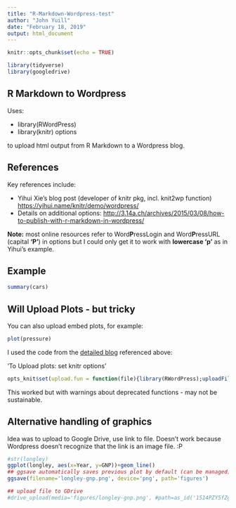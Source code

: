 ```yaml
---
title: "R-Markdown-Wordpress-test"
author: "John Yuill"
date: "February 18, 2019"
output: html_document
---
```


```r
knitr::opts_chunk$set(echo = TRUE)

library(tidyverse)
library(googledrive)
```

## R Markdown to Wordpress

Uses:

* library(RWordPress)
* library(knitr) options 

to upload html output from R Markdown to a Wordpress blog.

## References

Key references include:

* Yihui Xie's blog post (developer of knitr pkg, incl. knit2wp function) <https://yihui.name/knitr/demo/wordpress/>
* Details on additional options: <http://3.14a.ch/archives/2015/03/08/how-to-publish-with-r-markdown-in-wordpress/>

<strong>Note:</strong> most online resources refer to Word**P**ressLogin and Word**P**ressURL (capital **'P'**) in options but I could only get it to work with **lowercase 'p'** as in Yihui's example. 


## Example

```r
summary(cars)
```

## Will Upload Plots - but tricky

You can also upload embed plots, for example:

```r
plot(pressure)
```

I used the code from the [detailed blog](http://3.14a.ch/archives/2015/03/08/how-to-publish-with-r-markdown-in-wordpress/) referenced above:

'To Upload plots: set knitr options'
```r
opts_knit$set(upload.fun = function(file){library(RWordPress);uploadFile(file)$url;})
```

This worked but with warnings about deprecated functions - may not be sustainable.

## Alternative handling of graphics

Idea was to upload to Google Drive, use link to file. Doesn't work because Wordpress doesn't recognize that the link is an image file. :P

```r
#str(longley)
ggplot(longley, aes(x=Year, y=GNP))+geom_line()
## ggsave automatically saves previous plot by default (can be managed)
ggsave(filename='longley-gnp.png', device='png', path='figures')

## upload file to GDrive
#drive_upload(media='figures/longley-gnp.png', #path=as_id('1514PZY5fZglqPadDLAc8Ug6cJTsct8Ta'))

```

<file link here>